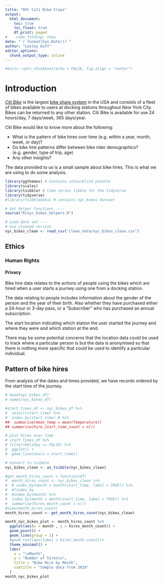 ```yaml
---
title: "NYC Citi Bike trips"
output:
  html_document:
    toc: true
    toc_float: true
    df_print: paged
#    code_folding: show
date: "`r format(Sys.Date())`"
author: "Lesley Duff"
editor_options: 
  chunk_output_type: inline
---
```

```r
#knitr::opts_chunk$set(echo = FALSE, fig.align = "center")
```
# Introduction

[*Citi Bike*](https://ride.citibikenyc.com/about) is the largest [bike share system](https://en.wikipedia.org/wiki/Bicycle-sharing_system) in the USA and 
consists of a fleet of bikes available to users at docking stations throughout 
New York City. Bikes can be returned to any other station. Citi Bike is 
available for use 24 hours/day, 7 days/week, 365 days/year.

Citi Bike would like to know more about the following:

* What is the pattern of bike hires over time (e.g. within a year, month, week, or day)?
* Do bike hire patterns differ between bike rider demographics? (e.g. gender, type of trip, age)
* Any other insights?

The data provided to us is a small sample about bike hires. This is what we are using to do some analysis.

```r
library(ggthemes) # Contains colourblind palette
library(scales)
library(tsibble) # time series tibble for the tidyverse
library(tidyverse)
#library(tsibbledata) # contains nyc_bikes dataset
```

```r
# Get helper functions ----
source("R/nyc_bikes_helpers.R")
```


```r
# Load data set ----
# Use cleaned version 
nyc_bikes_clean <- read_csv("clean_data/nyc_bikes_clean.csv")
```
## Ethics

### Human Rights
#### Privacy
Bike hire data relates to the actions of people using the bikes which are hired 
when a user starts a journey using one from a docking station.

The data relating to people includes information about the gender of the person 
and the year of their birth. Also whether they have purchased either a 24-hour 
or 3-day pass, or a "Subscriber" who has purchased an annual subscription.

The start location indicating which station the user started the journey and 
where they were and which station at the end. 

There may be some potential concerns that the location data could be used to 
track where a particular person is but the data is anonymised so that there is 
nothing more specific that could be used to identify a particular individual. 

## Pattern of bike hires

From analysis of the dates and times provided, we have records ordered by the start time of the journey.

```r
# head(nyc_bikes_df)
# names(nyc_bikes_df)

#start_times_df <- nyc_bikes_df %>%
#  select(start_time) %>%
#  index_by(start_time) # %>%
##  summarise(mean_temp = mean(Temperature))
## summarise(hire_start_time_count = n())
```


```r
# plot hires over time
# start_times_df %>%
# filter(Holiday == FALSE) %>%
#  ggplot() +
#  geom_line(aes(x = start_time))

# Convert to tsibble
nyc_bikes_clean <- as_tsibble(nyc_bikes_clean)

#get_month_hires_count = function(df)
#  month_hires_count <- nyc_bikes_clean %>%
#  # index_by(month = month(start_time, label = TRUE)) %>%
#  #?index_by
#  #index_by(month) %>%
#  index_by(month = month(start_time, label = TRUE)) %>%
#  summarise(hires_month_count = n())
#View(month_hires_count)
month_hires_count <- get_month_hires_count(nyc_bikes_clean)

month_nyc_bikes_plot <- month_hires_count %>%
  ggplot(aes(x = month , y = hires_month_count)) +
  geom_point() +
  geom_line(group = 1) +
  #geom_text(aes(label = hires_month_count))+
  theme_minimal() +
  labs(
    x = "\nMonth",
    y = "Number of hires\n",
    title = "Bike Hire by Month",
    subtitle = "Sample data from 2018"
  )
month_nyc_bikes_plot
```
